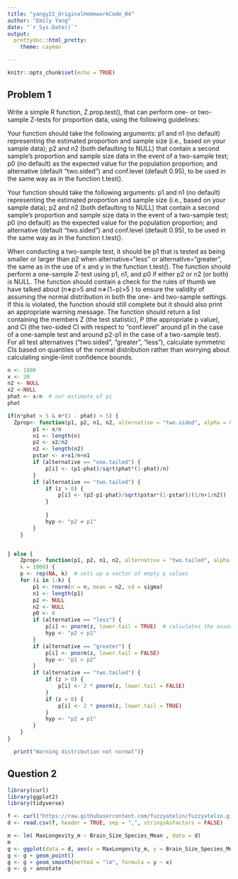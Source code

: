 ```yaml
---
title: "yangy22_OriginalHomeworkCode_04"
author: "Emily Yang"
date: "`r Sys.Date()`"
output: 
  prettydoc::html_pretty:
    theme: cayman

---
```


```r
knitr::opts_chunk$set(echo = TRUE)
```
## Problem 1

Write a simple R function, Z.prop.test(), that can perform one- or two-sample Z-tests for proportion data, using the following guidelines:

Your function should take the following arguments: p1 and n1 (no default) representing the estimated proportion and sample size (i.e., based on your sample data); p2 and n2 (both defaulting to NULL) that contain a second sample’s proportion and sample size data in the event of a two-sample test; p0 (no default) as the expected value for the population proportion; and alternative (default “two.sided”) and conf.level (default 0.95), to be used in the same way as in the function t.test().

Your function should take the following arguments: p1 and n1 (no default) representing the estimated proportion and sample size (i.e., based on your sample data); p2 and n2 (both defaulting to NULL) that contain a second sample’s proportion and sample size data in the event of a two-sample test; p0 (no default) as the expected value for the population proportion; and alternative (default “two.sided”) and conf.level (default 0.95), to be used in the same way as in the function t.test().

When conducting a two-sample test, it should be p1 that is tested as being smaller or larger than p2 when alternative=“less” or alternative=“greater”, the same as in the use of x and y in the function t.test().
The function should perform a one-sample Z-test using p1, n1, and p0 if either p2 or n2 (or both) is NULL.
The function should contain a check for the rules of thumb we have talked about (n∗p>5
 and n∗(1−p)>5
) to ensure the validity of assuming the normal distribution in both the one- and two-sample settings. If this is violated, the function should still complete but it should also print an appropriate warning message.
The function should return a list containing the members Z (the test statistic), P (the appropriate p value), and CI (the two-sided CI with respect to “conf.level” around p1 in the case of a one-sample test and around p2-p1 in the case of a two-sample test). For all test alternatives (“two.sided”, “greater”, “less”), calculate symmetric CIs based on quantiles of the normal distribution rather than worrying about calculating single-limit confidence bounds.
```r

n <- 1000
x <- 20
n2 <- NULL
x2 <-NULL
phat <- x/n  # our estimate of pi
phat

if(n*phat > 5 & n*(1 - phat) > 5) {
  Zprop<- function(p1, p2, n1, n2, alternative = "two.sided", alpha = 0.05) { {
        p1 <- x/n
        n1 <- length(n)
        p2 <- x2/n2
        n2 <- length(n2)
        pstar <- x+x1/n+n1
        if (alternative == "one.tailed") {
            p[i] <- (p1-phat)/sqrt(phat*(1-phat)/n)
        }
        if (alternative == "two.tailed") {
            if (z > 0) {
                p[i] <- (p2-p1-phat)/sqrt(pstar*(1-pstar)/(1/n+1/n2))
            }
          
            }
            hyp <- "p2 ≠ p1"
        }
    }


} else {
    Zprop<- function(p1, p2, n1, n2, alternative = "two.tailed", alpha = 0.05,
    k = 1000) {
    p <- rep(NA, k)  # sets up a vector of empty p values
    for (i in 1:k) {
        p1 <- rnorm(n = n, mean = n2, sd = sigma)
        n1 <- length(p1)
        p2 <- NULL
        n2 <- NULL
        p0 <- 0
        if (alternative == "less") {
            p[i] <- pnorm(z, lower.tail = TRUE)  # calculates the associated p value
            hyp <- "p2 < p1"
        }
        if (alternative == "greater") {
            p[i] <- pnorm(z, lower.tail = FALSE)
            hyp <- "p1 > p2"
        }
        if (alternative == "two.tailed") {
            if (z > 0) {
                p[i] <- 2 * pnorm(z, lower.tail = FALSE)
            }
            if (z < 0) {
                p[i] <- 2 * pnorm(z, lower.tail = TRUE)
            }
            hyp <- "p2 ≠ p1"
        }
    }
}

  print("Warning distribution not normal")}

```

## Question 2
```r
library(curl)
library(ggplot2)
library(tidyverse)

f <- curl("https://raw.githubusercontent.com/fuzzyatelin/fuzzyatelin.github.io/master/AN588_Fall23/KamilarAndCooperData.csv")
d <- read.csv(f, header = TRUE, sep = ",", stringsAsFactors = FALSE)

m <- lm( MaxLongevity_m ~ Brain_Size_Species_Mean , data = d)
m
g <- ggplot(data = d, aes(x = MaxLongevity_m, y = Brain_Size_Species_Mean))
g <- g + geom_point()
g <- g + geom_smooth(method = "lm", formula = y ~ x)
g <- g + annotate
```